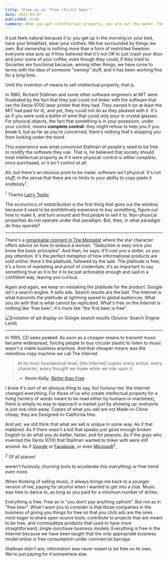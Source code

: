 ```yaml
---
title: "Free as in 'free (first) beer'"
date: 2021-03-07
published: true
summary: When you get intellectual property, you are not the owner. You are the thing owned.
---
```


It just feels natural because it is: you get up in the morning on your bed, have your breakfast, wear your clothes. We live surrounded by things we own.
But ownership is nothing more than a form of restricted freedom: everyone else acts as if they believed that it's not OK to just crash your door and pour some of your coffee,
even though they could, if they tried to. Societies are functional because, among other things, we have come to terms with the idea of someone "owning" stuff, and it has been working fine for a long time.

Until the invention of means to sell intellectual property, that is.

In 1980, Richard Stallman and some other software engineers at MIT were frustrated by the fact that they just could
not tinker with the software that ran the Xerox 9700 laser printer that they had. They owned it (or at least the MIT had paid for it), and yet, they could not do
as they pleased with it. It's as if you were sold a bottle of wine that could only pour in crystal glasses. For physical objects, the fact
that something is in your posession, under your control, means **complete control**: they might refuse to help you if you break it, but as far as you're concerned,
there's nothing that's stopping you from looking under the hood.

This experience was what convinced Stallman of people's need to be free to modify the software they use. That is, he believed that society should treat intellectual
property as if it were physical: control is either _complete_, once purchased, _or it isn't control at all_.

Ah, but there's an obvious point to be made: software isn't physical. It's not _stuff_, in the sense that there are no limits to your ability to copy paste it endlessly<sup>1</sup>. <p class="sidenote"><sup>1</sup> Thanks <a href="https://en.wikipedia.org/wiki/Larry_Tesler">Larry Tesler</a>.</p>
The economics of redistribution is the first thing that goes out the window, because it used to be prohibitively expensive to buy something, figure out how to make it, and turn around and find people to sell it to.
Non-physical properties do not operate under that paradigm. But, then, in what paradigm do they operate?

---

There's a [remarkable moment in The Mentalist](https://www.youtube.com/watch?v=uIQmbjUngf0&t=1m20s) where the star character offers advice on how to seduce a woman.
"Seduction is easy once you know the basic principles". And then, he says: _It'll cost you a dollar, so you pay attention_. It's the perfect metaphor of how
informational products are sold online: there's the platitude, followed by the sale. The platitude is free; it's a form of marketing and proof of credentials: it's as important
to say something true as it is for it to be just actionable enough and said in a confident way, leaving you curious.

Again and again, we keep on mistaking the platitude for the product. Google isn't a search engine. It sells ads. Search results are the bait.
The Internet is what transmits the platitude at lightning speed to global audiences. What you do with that is what cannot be replicated. What's free
on the Internet is nothing like 'free beer'; it's more like "the first beer is free".

![Evolution of ad display on Google search results (Source: Search Engine Land)](./google-ad-history.png)

---

In 1995, CD sales peaked. As soon as a cheaper means to transmit music became widespread, forcing people to buy circular plastic to listen to music wasn't a viable business anymore. And that cheaper means was the relentless copy machine we call The Internet.

> At its most foundational level, [the Internet] copies every action, every character, every thought we make while we ride upon it.
>
> - **Kevin Kelly**, [Better than Free](https://kk.org/thetechnium/better-than-fre/)

I know it's sort of an obvious thing to say, but humour me: the Internet changed everything. For those of us who create intellectual property for a living (writers of words meant to be read either by humans or machines),
there is simply no way to approach a market just by showing up: everyone is just one click away. Copies of what you sell are not Made-in-China cheap; they are Designed-in-California free.

And yet, we still think that what we sell is unique in some way. As if that mattered. As if there wasn't a kid that speaks just good enough broken English to do what you do
better, faster, and for peanuts. As if the guys who invented the Xerox 9700 that Stallman wanted to tinker with were still around. As if [Google](https://opensource.google/)
or [Facebook](https://opensource.facebook.com/projects), or even [Microsoft](https://www.techrepublic.com/article/why-microsoft-and-google-are-now-leading-the-open-source-revolution/)<sup>2</sup>, <p class="sidenote"><sup>2</sup> Of all places!</p>
weren't furiously churning tools to accelerate this everything-is-free trend even more.

When thinking of selling music, it always brings me back to a younger version of me, paying for alcohol when I wanted to get into a club.
Music was free to dance to, as long as you paid for a minimum number of drinks.

Everything is free. Free as in "you don't pay anything upfront". But not as in "free beer". What I want you to consider is that those companies in the business of giving you things for free
so that you click ads are the ones most eager to share open source tools, contribute to projects that are meant to be free, and commoditize products that used to have more straightforward,
single-purchase business models. Everything is free in the Internet because we have been taught that the only appropriate business model online is free consumption under commercial barrage.

Stallman didn't win; information was never meant to be free on its own. We're just paying for it somewhere else.
